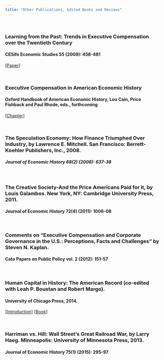 ---
title: "Other Publications, Edited Books and Reviews"
---
&nbsp;


### Learning from the Past: Trends in Executive Compensation over the Twentieth Century
#### CESifo Economic Studies 55 (2009): 458-481

[[Paper](https://www.dropbox.com/s/l2eq5r9ezhjjdjf/CESifo_frydman_08.pdf?raw=1)] 

&nbsp;


### Executive Compensation in American Economic History
#### Oxford Handbook of American Economic History, Lou Cain, Price Fishback and Paul Rhode, eds., forthcoming

[[Chapter](https://www.dropbox.com/s/9v3b2fbskkqc2nu/Excomp_AEH_oxford.pdf?raw=1)] 

&nbsp;

### The Speculation Economy: How Finance Triumphed Over Industry, by Lawrence E. Mitchell. San Francisco: Berrett-Koehler Publishers, Inc., 2008.
##### Journal of Economic History 68(2) (2008): 637-38

&nbsp;

### The Creative Society-And the Price Americans Paid for it, by Louis Galambos. New York, NY: Cambridge University Press, 2011.
#### Journal of Economic History 72(4) (2011): 1006-08

&nbsp;

### Comments on "Executive Compensation and Corporate Governance in the U.S.: Perceptions, Facts and Challenges" by Steven N. Kaplan.
#### Cato Papers on Public Policy vol. 2 (2012): 151-57

&nbsp;

### Human Capital in History: The American Record (co-edited with Leah P. Boustan and Robert Margo). 
#### University of Chicago Press, 2014.

[[Introduction](http://www.nber.org/chapters/c12887.pdf)]  [[Book](http://papers.nber.org/books/bous12-1)]

&nbsp;

### Harriman vs. Hill: Wall Street's Great Railroad War, by Larry Haeg. Minneapolis: University of Minnesota Press, 2013.
#### Journal of Economic History 75(1) (2015): 295-97
